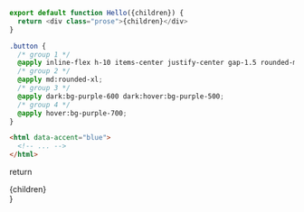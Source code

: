 
```js
export default function Hello({children}) {
  return <div class="prose">{children}</div>
}
```

```css
.button {
  /* group 1 */
  @apply inline-flex h-10 items-center justify-center gap-1.5 rounded-md border border-transparent bg-purple-600 px-4 text-center text-sm font-bold text-white transition duration-150;
  /* group 2 */
  @apply md:rounded-xl;
  /* group 3 */
  @apply dark:bg-purple-600 dark:hover:bg-purple-500;
  /* group 4 */
  @apply hover:bg-purple-700;
}
```

```html {footer:false}
<html data-accent="blue">
  <!-- ... -->
</html>
```

  return <div class="prose">{children}</div>
}